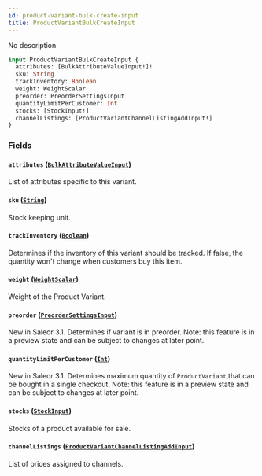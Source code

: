 ```yaml
---
id: product-variant-bulk-create-input
title: ProductVariantBulkCreateInput
---
```



No description

```graphql
input ProductVariantBulkCreateInput {
  attributes: [BulkAttributeValueInput!]!
  sku: String
  trackInventory: Boolean
  weight: WeightScalar
  preorder: PreorderSettingsInput
  quantityLimitPerCustomer: Int
  stocks: [StockInput!]
  channelListings: [ProductVariantChannelListingAddInput!]
}
```


### Fields

#### `attributes` ([`BulkAttributeValueInput`](../../../developer/api-reference/inputs/bulk-attribute-value-input))

List of attributes specific to this variant.


#### `sku` ([`String`](../../../developer/api-reference/scalars/string))

Stock keeping unit.


#### `trackInventory` ([`Boolean`](../../../developer/api-reference/scalars/boolean))

Determines if the inventory of this variant should be tracked. If false, the quantity won't change when customers buy this item.


#### `weight` ([`WeightScalar`](../../../developer/api-reference/scalars/weight-scalar))

Weight of the Product Variant.


#### `preorder` ([`PreorderSettingsInput`](../../../developer/api-reference/inputs/preorder-settings-input))

New in Saleor 3.1. Determines if variant is in preorder. Note: this feature is in a preview state and can be subject to changes at later point.


#### `quantityLimitPerCustomer` ([`Int`](../../../developer/api-reference/scalars/int))

New in Saleor 3.1. Determines maximum quantity of `ProductVariant`,that can be bought in a single checkout. Note: this feature is in a preview state and can be subject to changes at later point.


#### `stocks` ([`StockInput`](../../../developer/api-reference/inputs/stock-input))

Stocks of a product available for sale.


#### `channelListings` ([`ProductVariantChannelListingAddInput`](../../../developer/api-reference/inputs/product-variant-channel-listing-add-input))

List of prices assigned to channels.




